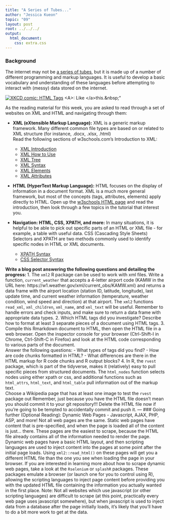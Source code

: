 ```yaml
---
title: "A Series of Tubes..."
author: "Jessica Kueon"
topic: "09"
layout: post
root: ../../../
output: 
  html_document: 
    css: extra.css
---
```


### Background

The internet may not be [a series of tubes](https://en.wikipedia.org/wiki/Series_of_tubes), but it is made up of a number of different programming and markup languages. It is useful to develop a basic vocabulary and understanding of these languages before attempting to interact with (messy) data stored on the internet. 

<div class="click-to-top">
<a href="https://www.xkcd.com/1144/"><img src="https://imgs.xkcd.com/comics/tags.png" alt="XKCD comic: HTML Tags" /></a>
<span>\<A\>: Like \</a\>this.\&nbsp;"</span>
</div>

As the reading material for this week, you are asked to read through a set of websites on XML and HTML and navigating through them:

- **XML (eXtensible Markup Language):**
XML is a generic markup framework. Many different common file types are based on or related to XML structure (for instance, .docx, .xlsx, .html) <bR>
Read the following sections of w3schools.com's Introduction to XML:

    - [XML Introduction](https://www.w3schools.com/xml/xml_whatis.asp)
    - [XML How to Use](https://www.w3schools.com/xml/xml_usedfor.asp)
    - [XML Tree](https://www.w3schools.com/xml/xml_tree.asp)
    - [XML Syntax](https://www.w3schools.com/xml/xml_syntax.asp)
    - [XML Elements](https://www.w3schools.com/xml/xml_elements.asp)
    - [XML Attributes](https://www.w3schools.com/xml/xml_attributes.asp)

- **HTML (HyperText Markup Language):** HTML focuses on the display of information in a document format. XML is a much more general framework, but most of the concepts (tags, attributes, elements) apply directly to HTML. Open up the [w3schools HTML page](https://www.w3schools.com/html/default.asp) and read the introduction, then look through a few topics in the tutorial that interest you. 

- **Navigation: HTML, CSS, XPATH, and more:** In many situations, it is helpful to be able to pick out specific parts of an HTML or XML file - for example, a table with useful data. CSS (Cascading Style Sheets) Selectors and XPATH are two methods commonly used to identify specific nodes in HTML or XML documents. 

    - [XPATH Syntax](https://www.w3schools.com/xml/xpath_syntax.asp)
    - [CSS Selector Syntax](https://www.w3schools.com/cssref/css_selectors.asp)

**Write a blog post answering the following questions and detailing the progress: **
1. The `xml2` R package can be used to work with xml files. Write a function, `current_weather` that accepts a 4-letter airport code (KAMW in the URL here: https://w1.weather.gov/xml/current_obs/KAMW.xml) and returns a data frame with the airport location (station ID, latitude, longitude), last update time, and current weather information (temperature, weather condition, wind speed and direction) at that airport. The `xml2` functions `read_xml`, `xml_children`, `xml_name`, and `xml_text` will be useful. Remember to handle errors and check inputs, and make sure to return a data frame with appropriate data types. 
2. Which HTML tags did you investigate? Describe how to format at least 3 separate pieces of a document using HTML tags.
3. Compile this Rmarkdown document to HTML, then open the HTML file in a web browser. Open the inspector console for your browser (Ctrl-Shift-I in Chrome, Ctrl-Shift-C in Firefox) and look at the HTML code corresponding to various parts of the document. <br>
Answer the following questions:
    - What types of tags did you find? 
    - How are code chunks formatted in HTML?
    - What differences are there in the HTML markup for R code chunks and R output blocks?
4. In R, the `rvest` package, which is part of the tidyverse, makes it (relatively) easy to pull specific pieces from structured documents. The `html_nodes` function selects nodes using either xpath or css, and additional functions such as `html_attrs`, `html_text`, and `html_table` pull information out of the markup text.<br>
Choose a Wikipedia page that has at least one image to test the `rvest` package out
Remember, just because you have the HTML file doesn't mean you should commit it to your git repository!!! Delete the HTML file now if you're going to be tempted to accidentally commit and push it.
---
### Going further (Optional Reading): Dynamic Web Pages - Javascript, AJAX, PHP, ASP, and more!
Not all web pages are the same. Static web pages have content that is pre-specified, and when the page is loaded all of the content is just... there. These pages are the easiest to scrape, because the HTML file already contains all of the information needed to render the page. Dynamic web pages have a basic HTML layout, and then scripting languages are used to inject content into the pages at some point after the initial page loads. Using `xml2::read_html()` on these pages will get you a different HTML file than the one you see when loading the page in your browser. 
If you are interested in learning more about how to scrape dynamic web pages, take a look at the `Rselenium` or `splashR` packages. These packages emulate a browser (or launch one for you to control using R), allowing the scripting languages to inject page content before providing you with the updated HTML file containing the information you actually wanted in the first place.
Note: Not all websites which use javascript (or other scripting languages) are difficult to scrape (at this point, practically every web page uses javascript somewhere), but when javascript is used to inject data from a database after the page initially loads, it's likely that you'll have to do a bit more work to get at the data. 

